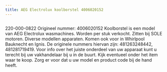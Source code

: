 ```yaml
---
title: AEG Electrolux koolborstel 4006020152
---
```



<Image src={imageProduct} width={imageProduct.width} alt="" />


220-000-0822
Origineel nummer: 4006020152
Koolborstel is een model van AEG Electrolux wasmachines.
Worden per stuk verkocht.
Zitten bij SOLE motoren. Diverse modellen apparaten.
Komen ook voor in Whirlpool Bauknecht en Ignis.
De originele nummers hiervan zijn: 481263248442, 481281719419.
Voor info over het juiste onderdeel van uw apparaat kunt u terecht bij uw vakhandelaar bij u in de buurt. Kijk eventueel onder het item waar te koop. Zorg er voor dat u uw model en product code bij de hand heeft.
